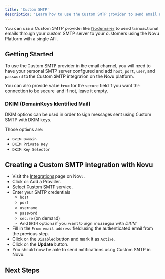 ```yaml
---
title: 'Custom SMTP'
description: 'Learn how to use the Custom SMTP provider to send email notifications using Novu'
---
```



You can use a Custom SMTP provider like [Nodemailer](https://nodemailer.com/about/) to send transactional emails through your custom SMTP server to your customers using the Novu Platform with a single API.

## Getting Started

To use the Custom SMTP provider in the email channel, you will need to have your personal SMTP server configured and add `host`, `port`, `user`, and `password` to the Custom SMTP integration on the Novu platform.

You can also provide value **`true`** for the `secure` field if you want the connection to be secure, and if not, leave it empty.

### DKIM (DomainKeys Identified Mail)

DKIM options can be used in order to sign messages sent using Custom SMTP with DKIM keys.

Those options are:

- `DKIM Domain`
- `DKIM Private Key`
- `DKIM Key Selector`

## Creating a Custom SMTP integration with Novu

- Visit the [Integrations](https://dashboard-v2.novu.co/integrations?utm_campaign=docs-customsmtp) page on Novu.
- Click on Add a Provider.
- Select Custom SMTP service.
- Enter your SMTP credentials
  - `host`
  - `port`
  - `username`
  - `password`
  - `secure` (on demand)
  - And `DKIM` options if you want to sign messages with *DKIM*
- Fill in the `From email address` field using the authenticated email from the previous step.
- Click on the `Disabled` button and mark it as `Active`.
- Click on the **Update** button.
- You should now be able to send notifications using Custom SMTP in Novu.

## Next Steps

<EmailProviderNextSteps />
